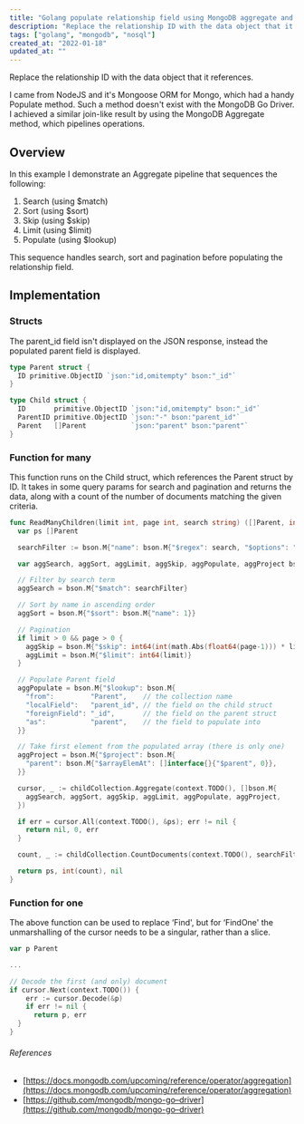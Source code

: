 ```yaml
---
title: "Golang populate relationship field using MongoDB aggregate and lookup"
description: "Replace the relationship ID with the data object that it references."
tags: ["golang", "mongodb", "nosql"]
created_at: "2022-01-18"
updated_at: ""
---
```


Replace the relationship ID with the data object that it references.

I came from NodeJS and it's Mongoose ORM for Mongo, which had a handy Populate method. Such a method doesn't exist with the MongoDB Go Driver. I achieved a similar join-like result by using the MongoDB Aggregate method, which pipelines operations.

## Overview

In this example I demonstrate an Aggregate pipeline that sequences the following:

1. Search (using $match)
2. Sort (using $sort)
3. Skip (using $skip)
4. Limit (using $limit)
5. Populate (using $lookup)

This sequence handles search, sort and pagination before populating the relationship field.

## Implementation

### Structs

The parent_id field isn't displayed on the JSON response, instead the populated parent field is displayed.

```go
type Parent struct {
  ID primitive.ObjectID `json:"id,omitempty" bson:"_id"`
}

type Child struct {
  ID       primitive.ObjectID `json:"id,omitempty" bson:"_id"`
  ParentID primitive.ObjectID `json:"-" bson:"parent_id"`
  Parent   []Parent           `json:"parent" bson:"parent"`
}
```

### Function for many

This function runs on the Child struct, which references the Parent struct by ID. It takes in some query params for search and pagination and returns the data, along with a count of the number of documents matching the given criteria.

```go
func ReadManyChildren(limit int, page int, search string) ([]Parent, int, error) {
  var ps []Parent

  searchFilter := bson.M{"name": bson.M{"$regex": search, "$options": "im"}}

  var aggSearch, aggSort, aggLimit, aggSkip, aggPopulate, aggProject bson.M

  // Filter by search term
  aggSearch = bson.M{"$match": searchFilter}

  // Sort by name in ascending order
  aggSort = bson.M{"$sort": bson.M{"name": 1}}

  // Pagination
  if limit > 0 && page > 0 {
    aggSkip = bson.M{"$skip": int64(int(math.Abs(float64(page-1))) * limit)}
    aggLimit = bson.M{"$limit": int64(limit)}
  }

  // Populate Parent field
  aggPopulate = bson.M{"$lookup": bson.M{
    "from":         "Parent",    // the collection name
    "localField":   "parent_id", // the field on the child struct
    "foreignField": "_id",       // the field on the parent struct
    "as":           "parent",    // the field to populate into
  }}

  // Take first element from the populated array (there is only one)
  aggProject = bson.M{"$project": bson.M{
    "parent": bson.M{"$arrayElemAt": []interface{}{"$parent", 0}},
  }}

  cursor, _ := childCollection.Aggregate(context.TODO(), []bson.M{
    aggSearch, aggSort, aggSkip, aggLimit, aggPopulate, aggProject,
  })

  if err = cursor.All(context.TODO(), &ps); err != nil {
    return nil, 0, err
  }

  count, _ := childCollection.CountDocuments(context.TODO(), searchFilter)

  return ps, int(count), nil
}
```

### Function for one

The above function can be used to replace ‘Find', but for ‘FindOne' the unmarshalling of the cursor needs to be a singular, rather than a slice.

```go
var p Parent

...

// Decode the first (and only) document
if cursor.Next(context.TODO()) {
    err := cursor.Decode(&p)
    if err != nil {
      return p, err
  }
}
```

###### References

- [https://docs.mongodb.com/upcoming/reference/operator/aggregation](https://docs.mongodb.com/upcoming/reference/operator/aggregation)
- [https://github.com/mongodb/mongo-go–driver](https://github.com/mongodb/mongo-go–driver)

